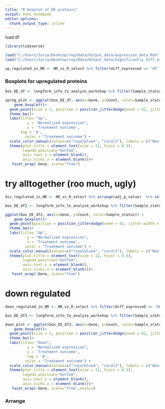 ```yaml
---
title: "R boxplot of DE proteins"
output: html_notebook
editor_options: 
  chunk_output_type: inline
---
```

load df
```r
library(tidyverse)

load("C:/Users/1aria/Desktop/rep/Data/Output_data/expression_data.Rda")
load("C:/Users/1aria/Desktop/rep/Data/Output_data/Significantly_diff_expressed/ttest_NR_vs_R_significant.Rda")
```

```r
up_regulated_in_NR <- NR_vs_R_select %>% filter(diff_expressed == 'UP') %>% arrange(adj_p_value)  %>% select(Protein) %>% as.list()
```

### Boxplots for upregulated proteins
```r
box_DE_df <- longform_info_to_analyze_workshop %>% filter(Sample_status %in% c('R', 'NR')) %>% filter(Gene %in% up_regulated_in_NR$Protein )

upreg_plot <- ggplot(box_DE_df, aes(x=Gene, y=Count, color=Sample_status)) + 
    geom_boxplot()+
  geom_point(size = 1, position = position_jitterdodge(seed = 42, jitter.width = 0.2))+
  theme_bw()+
  labs(title= "Up",
          y = "Normalized expression",
          x = 'Treatment outcome',
       tag = 'A',
         color = "Treatment outcome") +
  scale_color_manual(values=c("royalblue4", "coral3"), labels = c("Non-responders", "Responders"))+
  theme(plot.title = element_text(size = 12, hjust = 0.5),
        legend.position="bottom",
        axis.text.x = element_blank(),
        axis.ticks.x = element_blank())+
   facet_wrap(~Gene, scale="free")
```

# try alltogether (roo much, ugly)
```r
dis_regulated_in_NR <- NR_vs_R_select %>% arrange(adj_p_value)  %>% select(Protein) %>% as.list()

box_DE_df2 <- longform_info_to_analyze_workshop %>% filter(Sample_status %in% c('R', 'NR')) %>% filter(Gene %in% dis_regulated_in_NR$Protein )

ggplot(box_DE_df2, aes(x=Gene, y=Count, color=Sample_status)) + 
    geom_boxplot()+
  geom_point(position = position_jitterdodge(seed = 42, jitter.width = 0.2))+
  theme_bw()+
  labs(title= "Up",
          y = "Normalized expression",
          x = 'Treatment outcome',
         color = "Treatment outcome") +
  scale_color_manual(values=c("royalblue4", "coral3"), labels = c("Non-responders", "Responders"))+
  theme(plot.title = element_text(size = 12, hjust = 0.5),
        legend.position="bottom",
        axis.text.x = element_blank(),
        axis.ticks.x = element_blank())+
   facet_wrap(~Gene, scale="free")
```
# down regulated
```r
down_regulated_in_NR <- NR_vs_R_select %>% filter(diff_expressed == 'DOWN')%>%  arrange(adj_p_value)  %>% select(Protein) %>% as.list()

box_DE_df3 <- longform_info_to_analyze_workshop %>% filter(Sample_status %in% c('R', 'NR')) %>% filter(Gene %in% down_regulated_in_NR$Protein )

down_plot <- ggplot(box_DE_df3, aes(x=Gene, y=Count, color=Sample_status)) + 
    geom_boxplot()+
  geom_point(size = 1, position = position_jitterdodge(seed = 42, jitter.width = 0.2))+
  theme_bw()+
  labs(title= "Down",
          y = "Normalized expression",
          x = 'Treatment outcome',
          tag = 'B',
         color = "Treatment outcome") +
  scale_color_manual(values=c("royalblue4", "coral3"), labels = c("Non-responders", "Responders"))+
  theme(plot.title = element_text(size = 12, hjust = 0.5),
        legend.position="bottom",
        axis.text.x = element_blank(),
        axis.ticks.x = element_blank())+
   facet_wrap(~Gene, scale="free",ncol=1)
```

### Arrange
```r

```

